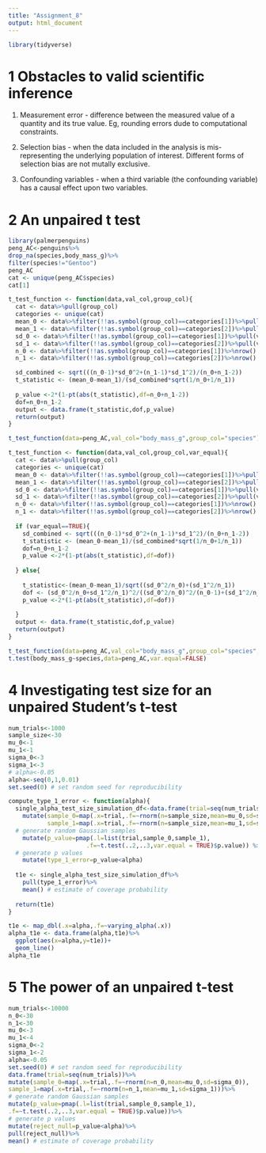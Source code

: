 ```yaml
---
title: "Assignment_8"
output: html_document
---
```

```r
library(tidyverse)
```

# 1 Obstacles to valid scientific inference
1. Measurement error -  difference between the measured value of a quantity and its true value. Eg, rounding errors dude to computational constraints.

2. Selection bias - when the data included in the analysis is mis-representing the underlying population of interest. Different forms of selection bias are not mutally exclusive.

3. Confounding variables - when a third variable (the confounding variable) has a causal effect upon two variables.

# 2 An unpaired t test

```r
library(palmerpenguins)
peng_AC<-penguins%>%
drop_na(species,body_mass_g)%>%
filter(species!="Gentoo")
peng_AC 
cat <- unique(peng_AC$species)
cat[1]
```

```r

t_test_function <- function(data,val_col,group_col){
  cat <- data%>%pull(group_col)
  categories <- unique(cat) 
  mean_0 <- data%>%filter(!!as.symbol(group_col)==categories[1])%>%pull(val_col)%>%mean()
  mean_1 <- data%>%filter(!!as.symbol(group_col)==categories[2])%>%pull(val_col)%>%mean()
  sd_0 <- data%>%filter(!!as.symbol(group_col)==categories[1])%>%pull(val_col)%>%sd()
  sd_1 <- data%>%filter(!!as.symbol(group_col)==categories[2])%>%pull(val_col)%>%sd()
  n_0 <- data%>%filter(!!as.symbol(group_col)==categories[1])%>%nrow()
  n_1 <- data%>%filter(!!as.symbol(group_col)==categories[2])%>%nrow()

  sd_combined <- sqrt(((n_0-1)*sd_0^2+(n_1-1)*sd_1^2)/(n_0+n_1-2))
  t_statistic <- (mean_0-mean_1)/(sd_combined*sqrt(1/n_0+1/n_1))
  
  p_value <-2*(1-pt(abs(t_statistic),df=n_0+n_1-2))
  dof=n_0+n_1-2
  output <- data.frame(t_statistic,dof,p_value)
  return(output)
}

t_test_function(data=peng_AC,val_col="body_mass_g",group_col="species")

```
```r
t_test_function <- function(data,val_col,group_col,var_equal){
  cat <- data%>%pull(group_col)
  categories <- unique(cat) 
  mean_0 <- data%>%filter(!!as.symbol(group_col)==categories[1])%>%pull(val_col)%>%mean()
  mean_1 <- data%>%filter(!!as.symbol(group_col)==categories[2])%>%pull(val_col)%>%mean()
  sd_0 <- data%>%filter(!!as.symbol(group_col)==categories[1])%>%pull(val_col)%>%sd()
  sd_1 <- data%>%filter(!!as.symbol(group_col)==categories[2])%>%pull(val_col)%>%sd()
  n_0 <- data%>%filter(!!as.symbol(group_col)==categories[1])%>%nrow()
  n_1 <- data%>%filter(!!as.symbol(group_col)==categories[2])%>%nrow()
  
  if (var_equal==TRUE){
    sd_combined <- sqrt(((n_0-1)*sd_0^2+(n_1-1)*sd_1^2)/(n_0+n_1-2))
    t_statistic <- (mean_0-mean_1)/(sd_combined*sqrt(1/n_0+1/n_1))
    dof=n_0+n_1-2
    p_value <-2*(1-pt(abs(t_statistic),df=dof))
    
  } else{
    
    t_statistic<-(mean_0-mean_1)/sqrt((sd_0^2/n_0)+(sd_1^2/n_1))
    dof <- (sd_0^2/n_0+sd_1^2/n_1)^2/((sd_0^2/n_0)^2/(n_0-1)+(sd_1^2/n_1)^2/(n_1-1))
    p_value <-2*(1-pt(abs(t_statistic),df=dof))
                                
  }
  output <- data.frame(t_statistic,dof,p_value)
  return(output)
}

t_test_function(data=peng_AC,val_col="body_mass_g",group_col="species",var_equal=FALSE)
t.test(body_mass_g~species,data=peng_AC,var.equal=FALSE)
```

# 4 Investigating test size for an unpaired Student’s t-test

```r
num_trials<-1000
sample_size<-30
mu_0<-1
mu_1<-1
sigma_0<-3
sigma_1<-3
# alpha<-0.05
alpha<-seq(0,1,0.01)
set.seed(0) # set random seed for reproducibility

compute_type_1_error <- function(alpha){
  single_alpha_test_size_simulation_df<-data.frame(trial=seq(num_trials))%>%
    mutate(sample_0=map(.x=trial,.f=~rnorm(n=sample_size,mean=mu_0,sd=sigma_0)),
           sample_1=map(.x=trial,.f=~rnorm(n=sample_size,mean=mu_1,sd=sigma_1))) %>%
  # generate random Gaussian samples
    mutate(p_value=pmap(.l=list(trial,sample_0,sample_1),
                      .f=~t.test(..2,..3,var.equal = TRUE)$p.value)) %>%
  # generate p values
    mutate(type_1_error=p_value<alpha)
  
  t1e <- single_alpha_test_size_simulation_df%>%
    pull(type_1_error)%>%
    mean() # estimate of coverage probability
  
  return(t1e)
}

t1e <- map_dbl(.x=alpha,.f=~varying_alpha(.x))
alpha_t1e <- data.frame(alpha,t1e)%>%
  ggplot(aes(x=alpha,y=t1e))+
  geom_line()
alpha_t1e
```

# 5 The power of an unpaired t-test

```r
num_trials<-10000
n_0<-30
n_1<-30
mu_0<-3
mu_1<-4
sigma_0<-2
sigma_1<-2
alpha<-0.05
set.seed(0) # set random seed for reproducibility
data.frame(trial=seq(num_trials))%>%
mutate(sample_0=map(.x=trial,.f=~rnorm(n=n_0,mean=mu_0,sd=sigma_0)),
sample_1=map(.x=trial,.f=~rnorm(n=n_1,mean=mu_1,sd=sigma_1)))%>%
# generate random Gaussian samples
mutate(p_value=pmap(.l=list(trial,sample_0,sample_1),
.f=~t.test(..2,..3,var.equal = TRUE)$p.value))%>%
# generate p values
mutate(reject_null=p_value<alpha)%>%
pull(reject_null)%>%
mean() # estimate of coverage probability
```
































